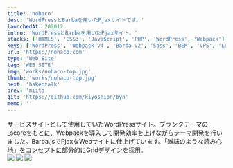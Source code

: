 ```yaml
---
title: 'nohaco'
desc: 'WordPressとBarbaを用いたPjaxサイトです。'
launchedAt: 202012
intro: 'WordPressとBarbaを用いたPjaxサイト。'
stacks: ['HTML5', 'CSS3', 'JavaScript', 'PHP', 'WordPress', 'Webpack']
keys: ['WordPress', 'Webpack v4', 'Barba v2', 'Sass', 'BEM', 'VPS', 'LEMP', 'KUSANAGI']
url: 'https://nohaco.com'
type: 'Web Site'
tag: 'WEB SITE'
img: 'works/nohaco-top.jpg'
thumb: 'works/nohaco-top.jpg'
next: 'hakentalk'
prev: 'miita'
git: 'https://github.com/kiyoshion/byn'
memo: ''
---
```


<div class='sm:my-20 my-8'>
サービスサイトとして使用していたWordPressサイト。ブランクテーマの_scoreをもとに、Webpackを導入して開発効率を上げながらテーマ開発を行いました。Barba.jsでPjaxなWebサイトに仕上げています。「雑誌のような読み心地」をコンセプトに部分的にGridデザインを採用。
</div>

<img class='sm:my-20 my-8' src='/img/works/nohaco-sp-1.jpg' />
<img class='sm:my-20 my-8' src='/img/works/nohaco-top-1.jpg' />
<img class='sm:my-20 my-8' src='/img/works/nohaco-top-2.jpg' />
